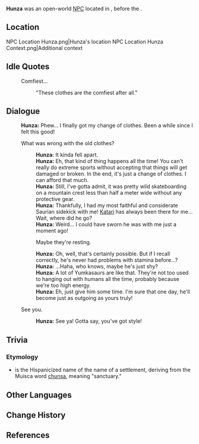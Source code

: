 {{Meta
<!-- Remove this template after adding the missing info -->
|missing_NPC_profile  = yes
}}
{{Character Infobox
|type             = Open-World NPC
|image            = NPC Hunza.png
|realname         = 
|deceased         = Died at some point in between [[The Surging Darkness]] and [[Despair Engulfs the Heavens]]<ref>{{Ref/Item|Record Penned by All|quote = '''Record Penned by All:''' (What follows is a list of names of the deceased, dense as a forest, written by those who mourn them. You see many a familiar name on it.)<br>'''Record Penned by All:''' (Wayta, Vichama, Batz, Tlilhua, Chuychu, Hunza...)}}</ref>
|region           = Natlan
|location         = Natlan
|affiliation      = Scions of the Canopy
|title            = Adventurer

|ancestry         = <!-- Clan/family -->
|father           = 
|mother           = 
|spouse           = 
|sibling          = 
|child            = 
|relative         = 

|voiceEN          = 
|voiceCN          = 
|voiceJP          = 
|voiceKR          = 
|dialoguereward   = 
}}
'''Hunza''' was an open-world [[NPC]] located in {{Location|"Scions of the Canopy"}}, before the {{Quest|A Fuel Named "Fate"}}.

==Location==
<gallery>
NPC Location Hunza.png|Hunza's location
NPC Location Hunza Context.png|Additional context
</gallery>
<!--
==Profile==
Detailed story/lore information goes here.
''(To be added.)''

===Appearance===
Keep appearance section short and concise. Limit to 2 paragraphs with 3-4 sentences each.
''(To be added.)''

==Quests and Events==
{{Quests and Events}}
-->

==Idle Quotes==
{{Dialogue Start}}
:{{DIcon|Idle}} Comfiest...
::{{A|VO Hunza 01.ogg}} "These clothes are the comfiest after all."
{{Dialogue End}}

==Dialogue==
{{Dialogue Start}}
:'''Hunza:''' Phew... I finally got my change of clothes. Been a while since I felt this good!
:{{DIcon}} What was wrong with the old clothes?
::'''Hunza:''' It kinda fell apart.
::'''Hunza:''' Eh, that kind of thing happens all the time! You can't really do extreme sports without accepting that things will get damaged or broken. In the end, it's just a change of clothes. I can afford that much.
::'''Hunza:''' Still, I've gotta admit, it was pretty wild skateboarding on a mountain crest less than half a meter wide without any protective gear.
::'''Hunza:''' Thankfully, I had my most faithful and considerate Saurian sidekick with me! [[Katari]] has always been there for me... Wait, where did he go?
::'''Hunza:''' Weird... I could have sworn he was with me just a moment ago!
::{{DIcon}} Maybe they're resting.
::'''Hunza:''' Oh, well, that's certainly possible. But if I recall correctly, he's never had problems with stamina before...?
::'''Hunza:''' ...Haha, who knows, maybe he's just shy?
::'''Hunza:''' A lot of Yumkasaurs are like that. They're not too used to hanging out with humans all the time, probably because we're too high energy.
::'''Hunza:''' Eh, just give him some time. I'm sure that one day, he'll become just as outgoing as yours truly!
:{{DIcon}} See you.
::'''Hunza:''' See ya! Gotta say, you've got style!
{{Dialogue End}}
<!--
==Event Dialogue==
===Event Name===
{{Dialogue Start}}
:'''{{subst:#titleparts:{{subst:PAGENAME}}}}:'''
{{Dialogue End}}
-->
==Trivia==
===Etymology===
* {{W|Tunja|Hunza}} is the Hispanicized name of the name of a {{W|Muisca}} settlement, deriving from the Muisca word [https://muysca.cubun.org/Chunsa chunsa], meaning "sanctuary."

==Other Languages==
{{Other Languages|default_hidden=1
|en      = Hunza
|zhs     = 汉扎
|zhs_rm  = Hànzhā
|zht     = 漢扎
|zht_rm  = Hànzhā
|ja      = フンザ
|ko      = 훈자
|es      = Hunza
|fr      = Hunza
|ru      = Ханза
|th      = Hunza
|vi      = Hunza
|de      = Hunza
|id      = Hunza
|pt      = Hunza
|tr      = Hunza
|it      = Hunza
}}

==Change History==
{{Change History|5.0}}

==References==
{{Reflist}}